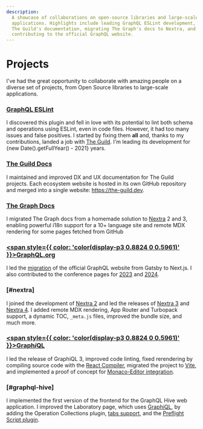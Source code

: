 ```yaml
---
description:
  A showcase of collaborations on open-source libraries and large-scale
  applications. Highlights include leading GraphQL ESLint development, enhancing
  The Guild's documentation, migrating The Graph's docs to Nextra, and
  contributing to the official GraphQL website.
---
```



# Projects

I've had the great opportunity to collaborate with amazing people on a diverse
set of projects, from Open Source libraries to large-scale applications.

### [<GraphQLESLintLogo className="align-text-top mr-3" />GraphQL ESLint](https://the-guild.dev/graphql/eslint/docs)

I discovered this plugin and fell in love with its potential to lint both schema
and operations using ESLint, even in code files. However, it had too many issues
and false positives. I started by fixing them **all** and, thanks to my
contributions, landed a job with [The Guild](https://the-guild.dev). I'm leading
its development for {new Date().getFullYear() - 2021} years.

### [<TheGuildLogo className="h-8 inline mr-3" />The Guild Docs](https://the-guild.dev)

I maintained and improved DX and UX documentation for The Guild projects. Each
ecosystem website is hosted in its own GitHub repository and merged into a
single website: https://the-guild.dev.

### [<TheGraphLogo className="h-8 inline mr-3" />The Graph Docs](https://thegraph.com/docs)

I migrated The Graph docs from a homemade solution to [Nextra](#nextra) 2 and 3,
enabling powerful i18n support for a 10+ language site and remote MDX rendering
for some pages fetched from GitHub

### [<span style={{ color: 'color(display-p3 0.8824 0 0.5961)' }}><GraphQLLogo className="h-8 inline mr-3" />GraphQL.org</span>](https://graphql.org)

I led the
[migration](https://graphql.org/blog/2024-06-11-announcing-new-graphql-website)
of the official GraphQL website from Gatsby to Next.js. I also contributed to
the conference pages for [2023](https://graphql.org/conf/2023) and
[2024](https://graphql.org/conf/2024).

### [<NextraLogo className="h-6 inline" />](https://nextra.site) [#nextra]

I joined the development of [Nextra 2](https://the-guild.dev/blog/nextra-2) and
led the releases of [Nextra 3](https://the-guild.dev/blog/nextra-3) and
[Nextra 4](https://the-guild.dev/blog/nextra-4). I added remote MDX rendering,
App Router and Turbopack support, a dynamic TOC, `_meta.js` files, improved the
bundle size, and much more.

### [<span style={{ color: 'color(display-p3 0.8824 0 0.5961)' }}><GraphQLLogo className="h-8 inline mr-3" />Graph<i className="px-px">i</i>QL</span>](https://github.com/graphql/graphiql)

I led the release of GraphiQL 3, improved code linting, fixed rerendering by
compiling source code with the
[React Compiler](https://react.dev/learn/react-compiler), migrated the project
to [Vite](https://vite.dev), and implemented a proof of concept for
[Monaco-Editor integration](https://github.com/graphql/graphiql/pull/3234).

### [<HiveLogo className="h-7 inline text-[#00342c] dark:text-white" />](https://the-guild.dev/graphql/hive) [#graphql-hive]

I implemented the first version of the frontend for the GraphQL Hive web
application. I improved the Laboratory page, which uses [GraphiQL](#graphiql),
by adding the Operation Collections plugin,
[tabs support](https://the-guild.dev/graphql/hive/product-updates/2024-10-11-laboratory-improvements),
and the
[Preflight Script plugin](https://the-guild.dev/graphql/hive/product-updates/2024-12-27-preflight-script).
